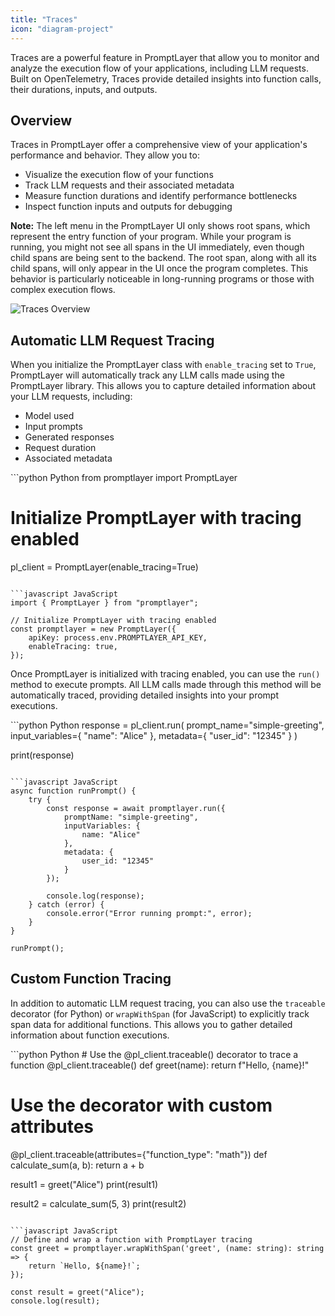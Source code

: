```yaml
---
title: "Traces"
icon: "diagram-project"
---
```


Traces are a powerful feature in PromptLayer that allow you to monitor and analyze the execution flow of your applications, including LLM requests. Built on OpenTelemetry, Traces provide detailed insights into function calls, their durations, inputs, and outputs.

## Overview

Traces in PromptLayer offer a comprehensive view of your application's performance and behavior. They allow you to:

- Visualize the execution flow of your functions
- Track LLM requests and their associated metadata
- Measure function durations and identify performance bottlenecks
- Inspect function inputs and outputs for debugging

**Note:** The left menu in the PromptLayer UI only shows root spans, which represent the entry function of your program. While your program is running, you might not see all spans in the UI immediately, even though child spans are being sent to the backend. The root span, along with all its child spans, will only appear in the UI once the program completes. This behavior is particularly noticeable in long-running programs or those with complex execution flows.

![Traces Overview](/images/traces/trace-details.png)

## Automatic LLM Request Tracing

When you initialize the PromptLayer class with `enable_tracing` set to `True`, PromptLayer will automatically track any LLM calls made using the PromptLayer library. This allows you to capture detailed information about your LLM requests, including:

- Model used
- Input prompts
- Generated responses
- Request duration
- Associated metadata

<CodeGroup>
```python Python
from promptlayer import PromptLayer

# Initialize PromptLayer with tracing enabled
pl_client = PromptLayer(enable_tracing=True)
```

```javascript JavaScript
import { PromptLayer } from "promptlayer";

// Initialize PromptLayer with tracing enabled
const promptlayer = new PromptLayer({
    apiKey: process.env.PROMPTLAYER_API_KEY,
    enableTracing: true,
});
```
</CodeGroup>

Once PromptLayer is initialized with tracing enabled, you can use the `run()` method to execute prompts. All LLM calls made through this method will be automatically traced, providing detailed insights into your prompt executions.

<CodeGroup>
```python Python
response = pl_client.run(
    prompt_name="simple-greeting",
    input_variables={
        "name": "Alice"
    },
    metadata={
        "user_id": "12345"
    }
)

print(response)
```

```javascript JavaScript
async function runPrompt() {
    try {
        const response = await promptlayer.run({
            promptName: "simple-greeting",
            inputVariables: {
                name: "Alice"
            },
            metadata: {
                user_id: "12345"
            }
        });

        console.log(response);
    } catch (error) {
        console.error("Error running prompt:", error);
    }
}

runPrompt();
```
</CodeGroup>

## Custom Function Tracing

In addition to automatic LLM request tracing, you can also use the `traceable` decorator (for Python) or `wrapWithSpan` (for JavaScript) to explicitly track span data for additional functions. This allows you to gather detailed information about function executions.

<CodeGroup>
```python Python
# Use the @pl_client.traceable() decorator to trace a function
@pl_client.traceable()
def greet(name):
    return f"Hello, {name}!"

# Use the decorator with custom attributes
@pl_client.traceable(attributes={"function_type": "math"})
def calculate_sum(a, b):
    return a + b

result1 = greet("Alice")
print(result1)

result2 = calculate_sum(5, 3)
print(result2)
```

```javascript JavaScript
// Define and wrap a function with PromptLayer tracing
const greet = promptlayer.wrapWithSpan('greet', (name: string): string => {
    return `Hello, ${name}!`;
});

const result = greet("Alice");
console.log(result);
```
</CodeGroup>
